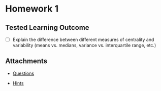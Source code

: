 # Homework 1

## Tested Learning Outcome 

- [ ] Explain the difference between different measures of centrality and variability (means vs. medians, variance vs. interquartile range, etc.)

## Attachments

* [Questions](Homework_1.pdf)

* [Hints](Homework_1_Hints.pdf)